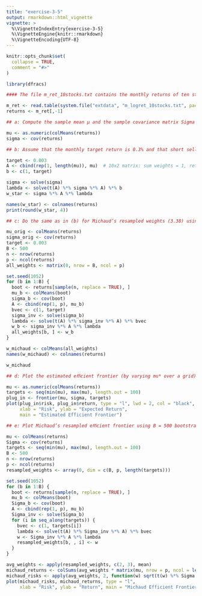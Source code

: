 ```yaml
---
title: "exercise-3-5"
output: rmarkdown::html_vignette
vignette: >
  %\VignetteIndexEntry{exercise-3-5}
  %\VignetteEngine{knitr::rmarkdown}
  %\VignetteEncoding{UTF-8}
---
```


```r
knitr::opts_chunk$set(
  collapse = TRUE,
  comment = "#>"
)
```

```r
library(dfracs)
```

```r
#### The file m_ret_10stocks.txt contains the monthly returns of ten stocks from January 1994 to December 2006. The ten stocks include Apple Computer, Adobe Systems, Automatic Data Processing, Advanced Micro Devices, Dell, Gateway, Hewlett-Packard Company, International Business Machines Corp., Microsoft Corp., and Oracle Corp. Consider portfolios that consist of these ten stocks.

m_ret <- read.table(system.file("extdata", "m_logret_10stocks.txt", package = "dfracs"), header = TRUE)
returns <- m_ret[,-1]

## a: Compute the sample mean μ and the sample covariance matrix Sigma of the log returns.

mu <- as.numeric(colMeans(returns))
sigma <- cov(returns)

## b: Assume that the monthly target return is 0.3% and that short selling is allowed. Estimate the optimal portfolio weights by replacing (mu,Sigma) in Markowitz’s theory by mu,Sigma.

target <- 0.003
A <- cbind(rep(1, length(mu)), mu)  # 10x2 matrix: sum weights = 1, return = 0.3%
b <- c(1, target)

sigma <- solve(sigma)
lambda <- solve(t(A) %*% sigma %*% A) %*% b
w_star <- sigma %*% A %*% lambda

names(w_star) <- colnames(returns)
print(round(w_star, 4))

## c: Do the same as in (b) for Michaud’s resampled weights (3.38) using B = 500 bootstrap samples.

mu_orig <- colMeans(returns)
sigma_orig <- cov(returns)
target <- 0.003
B <- 500
n <- nrow(returns)
p <- ncol(returns)
all_weights <- matrix(0, nrow = B, ncol = p)

set.seed(1052)
for (b in 1:B) {
  boot <- returns[sample(n, replace = TRUE), ]
  mu_b <- colMeans(boot)
  sigma_b <- cov(boot)
  A <- cbind(rep(1, p), mu_b)
  bvec <- c(1, target)
  sigma_inv <- solve(sigma_b)
  lambda <- solve(t(A) %*% sigma_inv %*% A) %*% bvec
  w_b <- sigma_inv %*% A %*% lambda
  all_weights[b, ] <- w_b
}

w_michaud <- colMeans(all_weights)
names(w_michaud) <- colnames(returns)

w_michaud

## d: Plot the estimated eﬃcient frontier (by varying mu* over a grid) that uses (mu,^Sigma^) to replace (mu,Sigma)in Markowitz’s eﬃcient frontier.

mu <- as.numeric(colMeans(returns))
targets <- seq(min(mu), max(mu), length.out = 100)
plug_in <- frontier(mu, sigma, targets)
plot(plug_in$risk, plug_in$return, type = "l", lwd = 2, col = "black",
     xlab = "Risk", ylab = "Expected Return",
     main = "Estimated Efficient Frontier")

## e: Plot Michaud’s resampled eﬃcient frontier using B = 500 bootstrap samples. Compare with the plot in (d).

mu <- colMeans(returns)
Sigma <- cov(returns)
targets <- seq(min(mu), max(mu), length.out = 100)
B <- 500
n <- nrow(returns)
p <- ncol(returns)
resampled_weights <- array(0, dim = c(B, p, length(targets)))

set.seed(1052)
for (b in 1:B) {
  boot <- returns[sample(n, replace = TRUE), ]
  mu_b <- colMeans(boot)
  Sigma_b <- cov(boot)
  A <- cbind(rep(1, p), mu_b)
  Sigma_inv <- solve(Sigma_b)
  for (i in seq_along(targets)) {
    bvec <- c(1, targets[i])
    lambda <- solve(t(A) %*% Sigma_inv %*% A) %*% bvec
    w <- Sigma_inv %*% A %*% lambda
    resampled_weights[b, , i] <- w
  }
}

avg_weights <- apply(resampled_weights, c(2, 3), mean)
michaud_returns <- colSums(avg_weights * matrix(mu, nrow = p, ncol = length(targets)))
michaud_risks <- apply(avg_weights, 2, function(w) sqrt(t(w) %*% Sigma %*% w))
plot(michaud_risks, michaud_returns, type = "l",
     xlab = "Risk", ylab = "Return", main = "Michaud Efficient Frontier")
```

